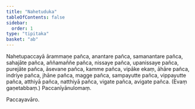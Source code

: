 ```yaml
---
title: "Nahetuduka"
tableOfContents: false
sidebar:
  order: 1
type: "tipitaka"
basket: "ab"
---
```



<DynamicBreadcrumb />

<Division number="62">

<Paragraph number="1232">
Nahetupaccayā ārammaṇe pañca, anantare pañca, samanantare pañca, sahajāte pañca, aññamaññe pañca, nissaye pañca, upanissaye pañca, purejāte pañca, āsevane pañca, kamme pañca, vipāke ekaṃ, āhāre pañca, indriye pañca, jhāne pañca, magge pañca, sampayutte pañca, vippayutte pañca, atthiyā pañca, natthiyā pañca, vigate pañca, avigate pañca. (Evaṃ gaṇetabbaṃ.)

</Paragraph>
</Division>

<Paragraph number="1233" type="center">
Paccanīyānulomaṃ.

  
Paccayavāro.
</Paragraph>